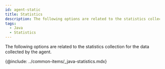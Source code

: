 ```yaml
---
id: agent-static
title: Statistics
description: The following options are related to the statistics collection for the data collected by the agent.
tags:
  - Java
  - Statistics
---
```


The following options are related to the statistics collection for the data collected by the agent.

{@include: ../common-items/_java-statistics.mdx}    
